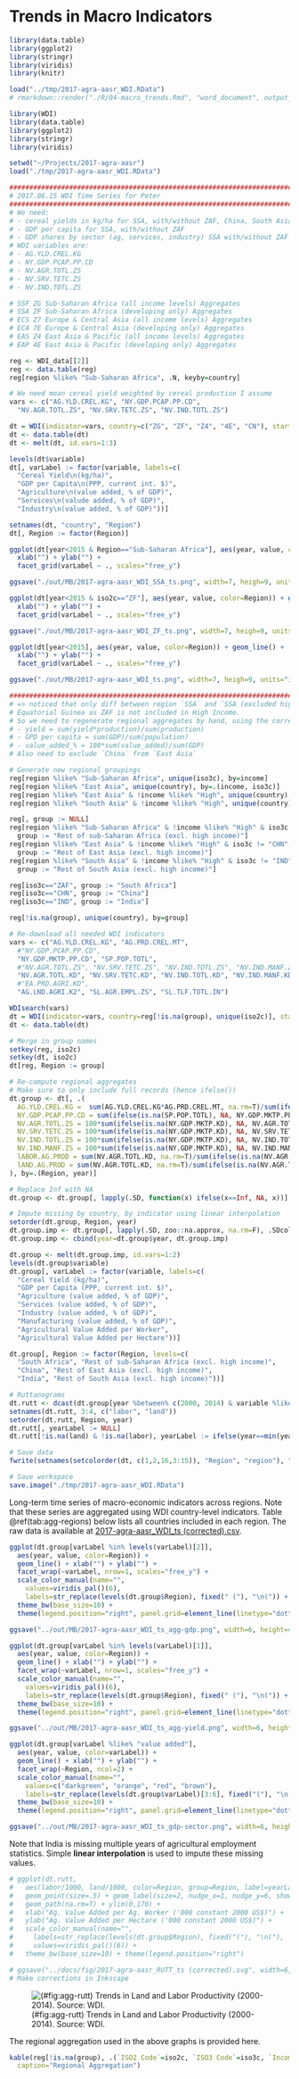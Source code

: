 # Trends in Macro Indicators

```r

library(data.table)
library(ggplot2)
library(stringr)
library(viridis)
library(knitr)

load("../tmp/2017-agra-aasr_WDI.RData")
# rmarkdown::render("./R/04-macro_trends.Rmd", "word_document", output_dir="./out/MB/tmp")

```


```r

library(WDI)
library(data.table)
library(ggplot2)
library(stringr)
library(viridis)

setwd("~/Projects/2017-agra-aasr")
load("./tmp/2017-agra-aasr_WDI.RData")

#####################################################################################
# 2017.06.15 WDI Time Series for Peter
#####################################################################################
# We need:
# - cereal yields in kg/ha for SSA, with/without ZAF, China, South Asia (not China) for 2000-2015
# - GDP per capita for SSA, with/without ZAF
# - GDP shares by sector (ag, services, industry) SSA with/without ZAF
# WDI variables are:
# - AG.YLD.CREL.KG
# - NY.GDP.PCAP.PP.CD
# - NV.AGR.TOTL.ZS
# - NV.SRV.TETC.ZS
# - NV.IND.TOTL.ZS

# SSF ZG Sub-Saharan Africa (all income levels) Aggregates
# SSA ZF Sub-Saharan Africa (developing only) Aggregates
# ECS Z7 Europe & Central Asia (all income levels) Aggregates
# ECA 7E Europe & Central Asia (developing only) Aggregates
# EAS Z4 East Asia & Pacific (all income levels) Aggregates
# EAP 4E East Asia & Pacific (developing only) Aggregates

reg <- WDI_data[[2]]
reg <- data.table(reg)
reg[region %like% "Sub-Saharan Africa", .N, keyby=country]

# We need mean cereal yield weighted by cereal production I assume
vars <- c("AG.YLD.CREL.KG", "NY.GDP.PCAP.PP.CD",
  "NV.AGR.TOTL.ZS", "NV.SRV.TETC.ZS", "NV.IND.TOTL.ZS")

dt = WDI(indicator=vars, country=c("ZG", "ZF", "Z4", "4E", "CN"), start=1990, end=2015)
dt <- data.table(dt)
dt <- melt(dt, id.vars=1:3)

levels(dt$variable)
dt[, varLabel := factor(variable, labels=c(
  "Cereal Yield\n(kg/ha)",
  "GDP per Capita\n(PPP, current int. $)",
  "Agriculture\n(value added, % of GDP)",
  "Services\n(valude added, % of GDP)",
  "Industry\n(value added, % of GDP)"))]

setnames(dt, "country", "Region")
dt[, Region := factor(Region)]

ggplot(dt[year<2015 & Region=="Sub-Saharan Africa"], aes(year, value, color=Region)) + geom_line() +
  xlab("") + ylab("") +
  facet_grid(varLabel ~ ., scales="free_y")

ggsave("./out/MB/2017-agra-aasr_WDI_SSA_ts.png", width=7, heigh=9, units="in")

ggplot(dt[year<2015 & iso2c=="ZF"], aes(year, value, color=Region)) + geom_line() +
  xlab("") + ylab("") +
  facet_grid(varLabel ~ ., scales="free_y")

ggsave("./out/MB/2017-agra-aasr_WDI_ZF_ts.png", width=7, heigh=9, units="in")

ggplot(dt[year<2015], aes(year, value, color=Region)) + geom_line() +
  xlab("") + ylab("") +
  facet_grid(varLabel ~ ., scales="free_y")

ggsave("./out/MB/2017-agra-aasr_WDI_ts.png", width=7, heigh=9, units="in")

#####################################################################################
# => noticed that only diff between region `SSA` and `SSA (excluded high income)` is
# Equatorial Guinea as ZAF is not included in High Income.
# So we need to regenerate regional aggregates by hand, using the correct formulas:
# - yield = sum(yield*production)/sum(production)
# - GPD per capita = sum(GDP)/sum(population)
# - value_added_% = 100*sum(value_added)/sum(GDP)
# Also need to exclude `China` from `East Asia`

# Generate new regional groupings
reg[region %like% "Sub-Saharan Africa", unique(iso3c), by=income]
reg[region %like% "East Asia", unique(country), by=.(income, iso3c)]
reg[region %like% "East Asia" & !income %like% "High", unique(country), by=income]
reg[region %like% "South Asia" & !income %like% "High", unique(country), by=.(income, iso3c)]

reg[, group := NULL]
reg[region %like% "Sub-Saharan Africa" & !income %like% "High" & iso3c != "ZAF",
  group := "Rest of sub-Saharan Africa (excl. high income)"]
reg[region %like% "East Asia" & !income %like% "High" & iso3c != "CHN",
  group := "Rest of East Asia (excl. high income)"]
reg[region %like% "South Asia" & !income %like% "High" & iso3c != "IND",
  group := "Rest of South Asia (excl. high income)"]

reg[iso3c=="ZAF", group := "South Africa"]
reg[iso3c=="CHN", group := "China"]
reg[iso3c=="IND", group := "India"]

reg[!is.na(group), unique(country), by=group]

# Re-download all needed WDI indicators
vars <- c("AG.YLD.CREL.KG", "AG.PRD.CREL.MT",
  #"NY.GDP.PCAP.PP.CD",
  "NY.GDP.MKTP.PP.CD", "SP.POP.TOTL",
  #"NV.AGR.TOTL.ZS", "NV.SRV.TETC.ZS", "NV.IND.TOTL.ZS", "NV.IND.MANF.ZS",
  "NV.AGR.TOTL.KD", "NV.SRV.TETC.KD", "NV.IND.TOTL.KD", "NV.IND.MANF.KD", "NY.GDP.MKTP.KD",
  #"EA.PRD.AGRI.KD",
  "AG.LND.AGRI.K2", "SL.AGR.EMPL.ZS", "SL.TLF.TOTL.IN")

WDIsearch(vars)
dt = WDI(indicator=vars, country=reg[!is.na(group), unique(iso2c)], start=1990, end=2015)
dt <- data.table(dt)

# Merge in group names
setkey(reg, iso2c)
setkey(dt, iso2c)
dt[reg, Region := group]

# Re-compute regional aggregates
# Make sure to only include full records (hence ifelse())
dt.group <- dt[, .(
  AG.YLD.CREL.KG =  sum(AG.YLD.CREL.KG*AG.PRD.CREL.MT, na.rm=T)/sum(ifelse(is.na(AG.YLD.CREL.KG), NA, AG.PRD.CREL.MT), na.rm=T),
  NY.GDP.PCAP.PP.CD = sum(ifelse(is.na(SP.POP.TOTL), NA, NY.GDP.MKTP.PP.CD), na.rm=T)/sum(ifelse(is.na(NY.GDP.MKTP.PP.CD), NA, SP.POP.TOTL), na.rm=T),
  NV.AGR.TOTL.ZS = 100*sum(ifelse(is.na(NY.GDP.MKTP.KD), NA, NV.AGR.TOTL.KD), na.rm=T)/sum(ifelse(is.na(NV.AGR.TOTL.KD), NA, NY.GDP.MKTP.KD), na.rm=T),
  NV.SRV.TETC.ZS = 100*sum(ifelse(is.na(NY.GDP.MKTP.KD), NA, NV.SRV.TETC.KD), na.rm=T)/sum(ifelse(is.na(NV.SRV.TETC.KD), NA, NY.GDP.MKTP.KD), na.rm=T),
  NV.IND.TOTL.ZS = 100*sum(ifelse(is.na(NY.GDP.MKTP.KD), NA, NV.IND.TOTL.KD), na.rm=T)/sum(ifelse(is.na(NV.IND.TOTL.KD), NA, NY.GDP.MKTP.KD), na.rm=T),
  NV.IND.MANF.ZS = 100*sum(ifelse(is.na(NY.GDP.MKTP.KD), NA, NV.IND.MANF.KD), na.rm=T)/sum(ifelse(is.na(NV.IND.MANF.KD), NA, NY.GDP.MKTP.KD), na.rm=T),  
  lABOR.AG.PROD = sum(NV.AGR.TOTL.KD, na.rm=T)/sum(ifelse(is.na(NV.AGR.TOTL.KD), NA, (SL.AGR.EMPL.ZS/100)*SL.TLF.TOTL.IN), na.rm=T),
  lAND.AG.PROD = sum(NV.AGR.TOTL.KD, na.rm=T)/sum(ifelse(is.na(NV.AGR.TOTL.KD), NA, AG.LND.AGRI.K2), na.rm=T)
), by=.(Region, year)]

# Replace Inf with NA
dt.group <- dt.group[, lapply(.SD, function(x) ifelse(x==Inf, NA, x))]

# Impute missing by country, by indicator using linear interpolation
setorder(dt.group, Region, year)
dt.group.imp <- dt.group[, lapply(.SD, zoo::na.approx, na.rm=F), .SDcols=-c(1:2), by=Region]
dt.group.imp <- cbind(year=dt.group$year, dt.group.imp)

dt.group <- melt(dt.group.imp, id.vars=1:2)
levels(dt.group$variable)
dt.group[, varLabel := factor(variable, labels=c(
  "Cereal Yield (kg/ha)",
  "GDP per Capita (PPP, current int. $)",
  "Agriculture (value added, % of GDP)",
  "Services (value added, % of GDP)",
  "Industry (value added, % of GDP)",
  "Manufacturing (value added, % of GDP)",
  "Agricultural Value Added per Worker",
  "Agricultural Value Added per Hectare"))]

dt.group[, Region := factor(Region, levels=c(
  "South Africa", "Rest of sub-Saharan Africa (excl. high income)",
  "China", "Rest of East Asia (excl. high income)",
  "India", "Rest of South Asia (excl. high income)"))]

# Ruttanograms
dt.rutt <- dcast(dt.group[year %between% c(2000, 2014) & variable %like% ".AG.PROD"], Region+year~variable)
setnames(dt.rutt, 3:4, c("labor", "land"))
setorder(dt.rutt, Region, year)
dt.rutt[, yearLabel := NULL]
dt.rutt[!is.na(land) & !is.na(labor), yearLabel := ifelse(year==min(year) | year==max(year), year, NA), by=Region]

# Save data
fwrite(setnames(setcolorder(dt, c(1,2,16,3:15)), "Region", "region"), "./out/MB/2017-agra-aasr_WDI_ts (corrected).csv")

# Save workspace
save.image("./tmp/2017-agra-aasr_WDI.RData")

```

Long-term time series of macro-economic indicators across regions. Note that these series are aggregated using WDI country-level indicators. Table \@ref(tab:agg-regions) below lists all countries included in each region. The raw data is available at [2017-agra-aasr_WDI_ts (corrected).csv](https://github.com/mbacou/2017-agra-aasr/blob/master/out/MB/2017-agra-aasr_WDI_ts%20(corrected).csv).


```r

ggplot(dt.group[varLabel %in% levels(varLabel)[2]],
  aes(year, value, color=Region)) +
  geom_line() + xlab("") + ylab("") +
  facet_wrap(~varLabel, nrow=1, scales="free_y") +
  scale_color_manual(name="",
    values=viridis_pal()(6),
    labels=str_replace(levels(dt.group$Region), fixed(" ("), "\n(")) +
  theme_bw(base_size=10) + 
  theme(legend.position="right", panel.grid=element_line(linetype="dotted"))

ggsave("../out/MB/2017-agra-aasr_WDI_ts_agg-gdp.png", width=6, height=4, units="in")

```

```r

ggplot(dt.group[varLabel %in% levels(varLabel)[1]],
  aes(year, value, color=Region)) +
  geom_line() + xlab("") + ylab("") +
  facet_wrap(~varLabel, nrow=1, scales="free_y") +
  scale_color_manual(name="",
    values=viridis_pal()(6),
    labels=str_replace(levels(dt.group$Region), fixed(" ("), "\n(")) +
  theme_bw(base_size=10) + 
  theme(legend.position="right", panel.grid=element_line(linetype="dotted"))

ggsave("../out/MB/2017-agra-aasr_WDI_ts_agg-yield.png", width=6, height=4, units="in")

```


```r

ggplot(dt.group[varLabel %like% "value added"],
  aes(year, value, color=varLabel)) +
  geom_line() + xlab("") + ylab("") +
  facet_wrap(~Region, ncol=2) +
  scale_color_manual(name="",
    values=c("darkgreen", "orange", "red", "brown"),
    labels=str_replace(levels(dt.group$varLabel)[3:6], fixed("("), "\n(")) +
  theme_bw(base_size=10) + 
  theme(legend.position="right", panel.grid=element_line(linetype="dotted"))

ggsave("../out/MB/2017-agra-aasr_WDI_ts_gdp-sector.png", width=6, height=7, units="in")

```

Note that India is missing multiple years of agricultural employment statistics. Simple **linear interpolation** is used to impute these missing values.

```r

# ggplot(dt.rutt,
#   aes(labor/1000, land/1000, color=Region, group=Region, label=yearLabel)) +
#   geom_point(size=.5) + geom_label(size=2, nudge_x=1, nudge_y=6, show.legend=F) +
#   geom_path(na.rm=T) + ylim(0,170) +
#   xlab("Ag. Value Added per Ag. Worker ('000 constant 2000 US$)") +
#   ylab("Ag. Value Added per Hectare ('000 constant 2000 US$)") +
#   scale_color_manual(name="",
#     labels=str_replace(levels(dt.group$Region), fixed("("), "\n("),
#     values=viridis_pal()(6)) +
#   theme_bw(base_size=10) + theme(legend.position="right")

# ggsave("../docs/fig/2017-agra-aasr_RUTT_ts (corrected).svg", width=6, heigh=4, units="in")
# Make corrections in Inkscape

```

![(#fig:agg-rutt) Trends in Land and Labor Productivity (2000-2014). Source: WDI.](fig/2017-agra-aasr_RUTT_ts (corrected).svg)

The regional aggregation used in the above graphs is provided here.

```r

kable(reg[!is.na(group), .(`ISO2 Code`=iso2c, `ISO3 Code`=iso3c, `Income Level`=income), keyby=.(Region=group, Country=country)],
  caption="Regional Aggregation")

```
